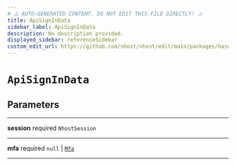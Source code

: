 ```yaml
---
# ⚠️ AUTO-GENERATED CONTENT. DO NOT EDIT THIS FILE DIRECTLY! ⚠️
title: ApiSignInData
sidebar_label: ApiSignInData
description: No description provided.
displayed_sidebar: referenceSidebar
custom_edit_url: https://github.com/nhost/nhost/edit/main/packages/hasura-auth-js/src/utils/types.ts#L132
---
```


# `ApiSignInData`

## Parameters

---

**<span className="parameter-name">session</span>** <span className="optional-status">required</span> `NhostSession`

---

**<span className="parameter-name">mfa</span>** <span className="optional-status">required</span> `null` | [`Mfa`](/reference/docgen/javascript/auth/types/mfa)

---
